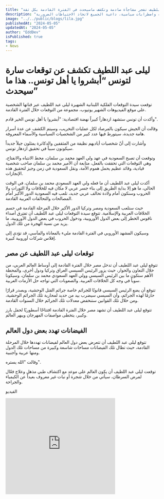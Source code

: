 ```yaml
---
title: "العالم الله أني احبكم لكن ليس بيدي.. ليلى عبد اللطيف تفجر مفاجأة صادمة وتكشف ماسيحدث في الفترة القادمة بكل ثقة!"
description: "تكشف ليلى عبد اللطيف توقعات صادمة حول مستقبل العالم، محذرة من كوارث طبيعية واضطرابات سياسية، داعية الجميع لاتخاذ الاحتياطات الضرورية."
image: "../../public/blogs/lila.jpg"
publishedAt: "2024-05-05"
updatedAt: "2024-05-05"
author: "EddDev"
isPublished: true
tags:
- News
---
```


# ليلى عبد اللطيف تكشف عن توقعات سارة لتونس “أبشروا يا أهل تونس.. هذا ما سيحدث”

توقعت سيدة التوقعات الفلكية اللبنانية الشهيرة ليلى عبد اللطيف عبر قناتها الشخصية على موقع الفيديوهات الشهير يوتيوب، مجموعة من التوقعات خلال الفترة القادمة.

وأكدت أن تونس ستشهد ازدهاراً كبيراً نهضة اقتصادية: "أبشروا يا أهل تونس الخير قادم".

وقالت أن الجيش سيكون بالمرصاد لكل عمليات التخريب، وسيتم الكشف عن عدة أسرار هامة جديدة، سيتورط فيها عدد كبير من الشخصيات السياسية والأسماء المعروفة.

وأشارت إلى أنّ شخصيات أياديهم نظيفة من المثقفين والدكاترة يمثلون جيلاً جديداً سيكونون سبباً في تحقيق ازدهار تونس.

وتوقعت أن تصبح السعودية في عهد ولي العهد محمد بن سلمان، محط الانتباه والانفتاح، وهي التوقعات التي تحققت بالفعل، متابعة أن الأمير محمد بن سلمان صاحب شخصية قيادية، وقائد عظيم يحمل هموم الأمة، ونقل السعودية في زمن وجيز لتحقيق هذه الإنجازات.

أكدت ليلى عبد اللطيف أن ما فعله ولي العهد السعودي محمد بن سلمان، في الوقت الحالي، ما هو إلا بداية الطريق إلى بناء جسر عربي لا مكان فيه للخلافات ولا الثورات ولا الحروب وسنكون أمام ولادة تحالف عربي جديد، تلعب فيه السعودية الدور الأكبر أمام المصالحات والتحالفات العربية القادمة.

حيث ستلعب السعودية ومصر وتركيا الدور الأكبر خلال المرحلة القادمة في حسم الخلافات العربية والإسلامية. تتوقع سيدة التوقعات ليلى عبد اللطيف أن تفترق أصداء ناقوس الخطر إلى بعض الدول الأوروبية، ودخول الحروب في بعض الدول الأوروبية، ما يزيد من نسبة الهجرة من تلك الدول.

وسيكون المشهد الأوروبي في الفترة القادمة مليء بالمعاناة والمآسي، قد تؤدي إلى إفلاس شركات أوروبية كبيرة.

## توقعات ليلى عبد اللطيف عن مصر

تتوقع ليلى عبد اللطيف أن تدخل مصر خلال الفترة القادمة إلى أوساط العالم العربي، من خلال التعاون والحوار، حيث يزور الرئيس السيسي العراق وتركيا ودول أخرى، والمحطة الأهم ستكون ما بين الرئيس السيسي وولي العهد السعودي محمد بن سلمان، وسيكونا سوياً في وجه كل الخلافات العربية. والصعوبات التي تواجه حل الأزمات العربية.

تتوقع أن يضع الرئيس السيسي قانونًا للجرائم خاصة جرائم القتل الوحشية، ويصدر قرارًا حازمًا لهذه الجرائم، وأن السيسي سيضرب بيد من حديد لمحاربة تلك الجرائم الوحشية، ومن خلال تلك القوانين ستنخفض معدلات تلك الجرائم خلال السنوات القادمة.

تتوقع ليلى عبد اللطيف أن تشهد مصر خلال الفترة القادمة افتتاحًا أسطوريًا لحفل بارز وكبير، يتخطى مواصفات المهرجان ويبهر العالم.

## الفيضانات تهدد بعض دول العالم

تتوقع ليلى عبد اللطيف أن تتعرض بعض دول العالم لفيضانات تهددها خلال المرحلة القادمة، حيث تطال تلك الفيضانات مساحات شاسعة وكبيرة من مساحات تلك الدول ومنها عربية وأجنبية.

وقالت "الله يستره".

توقعت ليلى عبد اللطيف أن يكون العالم على موعد مع اكتشاف طبي مذهل وعلاج فعّال لمرض السرطان، سيأتي من خلال شجرة أو نبات غير معروف بعيداً عن الكيمياء والجراحة.

الفيديو

<iframe width="360" height="315" src="https://www.youtube.com/5jscwzAkesI" frameborder="0" allowfullscreen></iframe>



